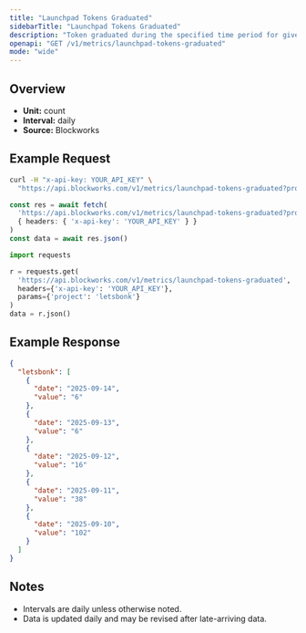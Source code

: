 ```yaml
---
title: "Launchpad Tokens Graduated"
sidebarTitle: "Launchpad Tokens Graduated"
description: "Token graduated during the specified time period for given launchpad."
openapi: "GET /v1/metrics/launchpad-tokens-graduated"
mode: "wide"
---
```


## Overview

- **Unit:** count
- **Interval:** daily
- **Source:** Blockworks

## Example Request

<CodeGroup>

```bash cURL
curl -H "x-api-key: YOUR_API_KEY" \
  "https://api.blockworks.com/v1/metrics/launchpad-tokens-graduated?project=letsbonk"
```

```typescript TypeScript
const res = await fetch(
  'https://api.blockworks.com/v1/metrics/launchpad-tokens-graduated?project=letsbonk',
  { headers: { 'x-api-key': 'YOUR_API_KEY' } }
)
const data = await res.json()
```

```python Python
import requests

r = requests.get(
  'https://api.blockworks.com/v1/metrics/launchpad-tokens-graduated',
  headers={'x-api-key': 'YOUR_API_KEY'},
  params={'project': 'letsbonk'}
)
data = r.json()
```

</CodeGroup>

## Example Response

```json
{
  "letsbonk": [
    {
      "date": "2025-09-14",
      "value": "6"
    },
    {
      "date": "2025-09-13",
      "value": "6"
    },
    {
      "date": "2025-09-12",
      "value": "16"
    },
    {
      "date": "2025-09-11",
      "value": "38"
    },
    {
      "date": "2025-09-10",
      "value": "102"
    }
  ]
}
```

## Notes
- Intervals are daily unless otherwise noted.
- Data is updated daily and may be revised after late-arriving data.
